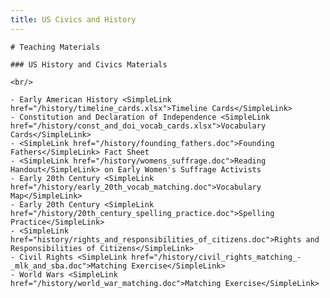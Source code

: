 ```yaml
---
title: US Civics and History
---
```


<BaseLayout title={frontmatter.title} current="/us-civics-and-history">
<MainLogo/>

    # Teaching Materials

    ### US History and Civics Materials

    <br/>

    - Early American History <SimpleLink href="/history/timeline_cards.xlsx">Timeline Cards</SimpleLink>
    - Constitution and Declaration of Independence <SimpleLink href="/history/const_and_doi_vocab_cards.xlsx">Vocabulary Cards</SimpleLink>
    - <SimpleLink href="/history/founding_fathers.doc">Founding Fathers</SimpleLink> Fact Sheet
    - <SimpleLink href="/history/womens_suffrage.doc">Reading Handout</SimpleLink> on Early Women's Suffrage Activists
    - Early 20th Century <SimpleLink href="/history/early_20th_vocab_matching.doc">Vocabulary Map</SimpleLink>
    - Early 20th Century <SimpleLink href="/history/20th_century_spelling_practice.doc">Spelling Practice</SimpleLink>
    - <SimpleLink href="history/rights_and_responsibilities_of_citizens.doc">Rights and Responsibilities of Citizens</SimpleLink>
    - Civil Rights <SimpleLink href="/history/civil_rights_matching_-_mlk_and_sba.doc">Matching Exercise</SimpleLink>
    - World Wars <SimpleLink href="/history/world_war_matching.doc">Matching Exercise</SimpleLink>
</BaseLayout>
